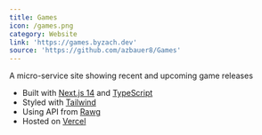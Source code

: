 ```yaml
---
title: Games
icon: /games.png
category: Website
link: 'https://games.byzach.dev'
source: 'https://github.com/azbauer8/Games'
---
```


A micro-service site showing recent and upcoming game releases

* Built with [Next.js 14](https://nextjs.org/) and [TypeScript](https://www.typescriptlang.org/)
* Styled with [Tailwind](https://tailwindcss.com/)
* Using API from [Rawg](https://api.rawg.io/docs/)
* Hosted on [Vercel](https://vercel.com/ "Vercel")
